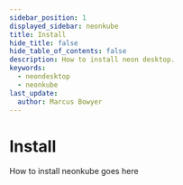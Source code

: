 ---
sidebar_position: 1
displayed_sidebar: neonkube
title: Install
hide_title: false
hide_table_of_contents: false
description: How to install neon desktop.
keywords:
  - neondesktop
  - neonkube
last_update:
  author: Marcus Bowyer
---

# Install

How to install neonkube goes here